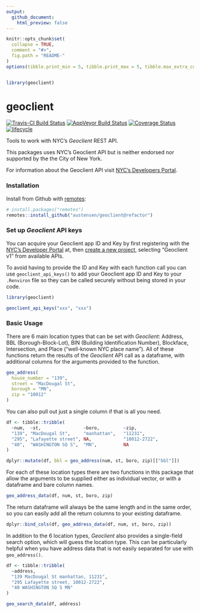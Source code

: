 ```yaml
---
output:
  github_document:
    html_preview: false
---
```


<!-- README.md is generated from README.Rmd. Please edit that file -->

```r
knitr::opts_chunk$set(
  collapse = TRUE,
  comment = "#>",
  fig.path = "README-"
)
options(tibble.print_min = 5, tibble.print_max = 5, tibble.max_extra_cols = 5)


library(geoclient)
```

# geoclient

[![Travis-CI Build Status](https://travis-ci.org/austensen/geoclient.svg?branch=refactor)](https://travis-ci.org/austensen/geoclient)
[![AppVeyor Build Status](https://ci.appveyor.com/api/projects/status/github/austensen/geoclient?branch=refactor&svg=true)](https://ci.appveyor.com/project/austensen/geoclient)
[![Coverage Status](https://img.shields.io/codecov/c/github/austensen/geoclient/refactor.svg)](https://codecov.io/github/austensen/geoclient?branch=master)
[![lifecycle](https://img.shields.io/badge/lifecycle-maturing-blue.svg)](https://www.tidyverse.org/lifecycle/#maturing)


Tools to work with NYC's _Geoclient_ REST API.


This packages uses NYC's Geoclient API but is neither endorsed nor supported
by the the City of New York.

For information about the Geoclient API visit
[NYC's Developers Portal](https://developer.cityofnewyork.us/api/geoclient-api).


### Installation

Install from Github with [remotes](https://github.com/r-lib/remotes):

```r
# install.packages("remotes")
remotes::install_github("austensen/geoclient@refactor")
```


### Set up _Geoclient_ API keys

You can acquire your Geoclient app ID and Key by first registering with the
[NYC's Developer Portal](https://developer.cityofnewyork.us/user/register?destination=api)
at, then [create a new project](https://developer.cityofnewyork.us/create/project),
selecting "Geoclient v1" from available APIs. 

To avoid having to provide the ID and Key with each function call you can use `geoclient_api_keys()` to add your Geoclient app ID and Key to your `.Renviron` file
so they can be called securely without being stored in your code. 

```r
library(geoclient)

geoclient_api_keys("xxx", "xxx")
```


### Basic Usage

There are 6 main location types that can be set with _Geoclient_: Address, BBL (Borough-Block-Lot), BIN (Building Identification Number), Blockface, Intersection, and Place ("well-known NYC place name"). All of these functions return the results of the _Geoclient_ API call as a dataframe, with additional columns for the arguments provided to the function.

```r
geo_address(
  house_number = "139", 
  street = "MacDougal St", 
  borough = "MN",
  zip = "10012"
)
```

You can also pull out just a single column if that is all you need.

```r
df <- tibble::tribble(
  ~num,  ~st,                ~boro,         ~zip,
  "139", "MacDougal St",     "manhattan",   "11231",
  "295", "Lafayette street", NA,            "10012-2722",
  "40",  "WASHINGTON SQ S",  "MN",          NA
)

dplyr::mutate(df, bbl = geo_address(num, st, boro, zip)[["bbl"]])
```

For each of these location types there are two functions in this package that allow the arguments to be supplied either as individual vector, or with a dataframe and bare column names.

```r
geo_address_data(df, num, st, boro, zip)
```

The return dataframe will always be the same length and in the same order, so you can easily add all the return columns to your existing dataframe.

```r
dplyr::bind_cols(df, geo_address_data(df, num, st, boro, zip))
```

In addition to the 6 location types, _Geoclient_ also provides a single-field search option, which will guess the location type. This can be particularly helpful when you have address data that is not easily separated for use with `geo_address()`.

```r
df <- tibble::tribble(
  ~address,
  "139 MacDougal St manhattan, 11231",
  "295 Lafayette street, 10012-2722",
  "40 WASHINGTON SQ S MN"
)

geo_search_data(df, address)
```

